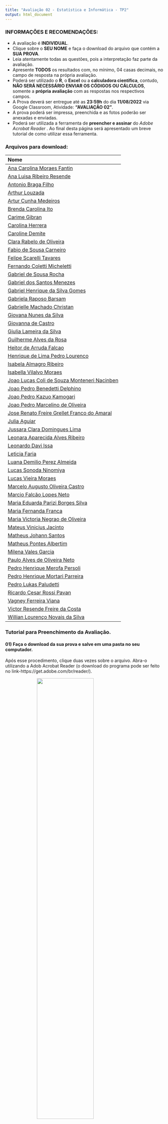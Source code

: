 ```yaml
---
title: "Avaliação 02 - Estatística e Informática - TP2"
output: html_document
---
```


### INFORMAÇÕES E RECOMENDAÇÕES:

  - A avaliação é **INDIVIDUAL**.
  - Clique sobre o **SEU NOME** e faça o download do arquivo que contém a **SUA PROVA**.
  - Leia atentamente todas as questões, pois a interpretação faz parte da avaliação.  
  - Apresente **TODOS** os resultados com, no mínimo, $04$ casas decimais, no campo de resposta na própria avaliação.
  - Poderá ser utilizado o **R**, o **Excel** ou a **calculadora científica**, contudo, **NÃO SERÁ NECESSÁRIO ENVIAR OS CÓDIGOS OU CÁLCULOS**, somente a **própria avaliação** com as respostas nos respectivos campos.
  - A Prova deverá ser entregue até as **23:59h** do dia **11/08/2022** via Google Classroom, Atividade: **"AVALIAÇÃO 02"**.  
  - A prova poderá ser impressa, preenchida e as fotos poderão ser anexadas e enviadas.
  - Poderá ser utilizada a ferramenta de **preencher e assinar** do *Adobe Acrobat Reader* . Ao final desta página será apresentado um breve tutorial de como utilizar essa ferramenta.

### Arquivos para download:

| Nome | 
|:---|
|[Ana Carolina Moraes Fantin](https://github.com/arpanosso/estatinfo/raw/master/docs/p12/p2/tp2/01.pdf)  |
|[Ana Luisa Ribeiro Resende](https://github.com/arpanosso/estatinfo/raw/master/docs/p12/p2/tp2/02.pdf)  |
|[Antonio Braga Filho](https://github.com/arpanosso/estatinfo/raw/master/docs/p12/p2/tp2/03.pdf)  |
|[Arthur Louzada](https://github.com/arpanosso/estatinfo/raw/master/docs/p12/p2/tp2/04.pdf)  |
|[Artur Cunha Medeiros](https://github.com/arpanosso/estatinfo/raw/master/docs/p12/p2/tp2/05.pdf)  |
|[Brenda Carolina Ito](https://github.com/arpanosso/estatinfo/raw/master/docs/p12/p2/tp2/06.pdf)  |
|[Carime Gibran](https://github.com/arpanosso/estatinfo/raw/master/docs/p12/p2/tp2/07.pdf)  |
|[Carolina Herrera](https://github.com/arpanosso/estatinfo/raw/master/docs/p12/p2/tp2/08.pdf)  |
|[Caroline Demite](https://github.com/arpanosso/estatinfo/raw/master/docs/p12/p2/tp2/09.pdf)  |
|[Clara Rabelo de Oliveira](https://github.com/arpanosso/estatinfo/raw/master/docs/p12/p2/tp2/10.pdf)  |
|[Fabio de Sousa Carneiro](https://github.com/arpanosso/estatinfo/raw/master/docs/p12/p2/tp2/11.pdf)  |
|[Felipe Scarelli Tavares](https://github.com/arpanosso/estatinfo/raw/master/docs/p12/p2/tp2/12.pdf)  |
|[Fernando Coletti Micheletti](https://github.com/arpanosso/estatinfo/raw/master/docs/p12/p2/tp2/13.pdf)  |
|[Gabriel de Sousa Rocha](https://github.com/arpanosso/estatinfo/raw/master/docs/p12/p2/tp2/14.pdf)  |
|[Gabriel dos Santos Menezes](https://github.com/arpanosso/estatinfo/raw/master/docs/p12/p2/tp2/15.pdf)  |
|[Gabriel Henrique da Silva Gomes](https://github.com/arpanosso/estatinfo/raw/master/docs/p12/p2/tp2/16.pdf)  |
|[Gabriela Raposo Barsam](https://github.com/arpanosso/estatinfo/raw/master/docs/p12/p2/tp2/17.pdf)  |
|[Gabrielle Machado Christan](https://github.com/arpanosso/estatinfo/raw/master/docs/p12/p2/tp2/18.pdf)  |
|[Giovana Nunes da Silva](https://github.com/arpanosso/estatinfo/raw/master/docs/p12/p2/tp2/19.pdf)  |
|[Giovanna de Castro](https://github.com/arpanosso/estatinfo/raw/master/docs/p12/p2/tp2/20.pdf)  |
|[Giulia Lameira da Silva](https://github.com/arpanosso/estatinfo/raw/master/docs/p12/p2/tp2/21.pdf)  |
|[Guilherme Alves da Rosa](https://github.com/arpanosso/estatinfo/raw/master/docs/p12/p2/tp2/22.pdf)  |
|[Heitor de Arruda Falcao](https://github.com/arpanosso/estatinfo/raw/master/docs/p12/p2/tp2/23.pdf)  |
|[Henrique de Lima Pedro Lourenco](https://github.com/arpanosso/estatinfo/raw/master/docs/p12/p2/tp2/24.pdf)  |
|[Isabela Almagro Ribeiro](https://github.com/arpanosso/estatinfo/raw/master/docs/p12/p2/tp2/25.pdf)  |
|[Isabella Vilalvo Moraes](https://github.com/arpanosso/estatinfo/raw/master/docs/p12/p2/tp2/26.pdf)  |
|[Joao Lucas Coli de Souza Monteneri Nacinben](https://github.com/arpanosso/estatinfo/raw/master/docs/p12/p2/tp2/27.pdf)  |
|[Joao Pedro Benedetti Delphino](https://github.com/arpanosso/estatinfo/raw/master/docs/p12/p2/tp2/28.pdf)  |
|[Joao Pedro Kazuo Kamogari](https://github.com/arpanosso/estatinfo/raw/master/docs/p12/p2/tp2/29.pdf)  |
|[Joao Pedro Marcelino de Oliveira](https://github.com/arpanosso/estatinfo/raw/master/docs/p12/p2/tp2/30.pdf)  |
|[Jose Renato Freire Grellet Franco do Amaral](https://github.com/arpanosso/estatinfo/raw/master/docs/p12/p2/tp2/31.pdf)  |
|[Julia Aguiar](https://github.com/arpanosso/estatinfo/raw/master/docs/p12/p2/tp2/32.pdf)  |
|[Jussara Clara Domingues Lima](https://github.com/arpanosso/estatinfo/raw/master/docs/p12/p2/tp2/33.pdf)  |
|[Leonara Aparecida Alves Ribeiro](https://github.com/arpanosso/estatinfo/raw/master/docs/p12/p2/tp2/34.pdf)  |
|[Leonardo Davi Issa](https://github.com/arpanosso/estatinfo/raw/master/docs/p12/p2/tp2/35.pdf)  |
|[Leticia Faria](https://github.com/arpanosso/estatinfo/raw/master/docs/p12/p2/tp2/36.pdf)  |
|[Luana Demilio Perez Almeida](https://github.com/arpanosso/estatinfo/raw/master/docs/p12/p2/tp2/37.pdf)  |
|[Lucas Sonoda Ninomiya](https://github.com/arpanosso/estatinfo/raw/master/docs/p12/p2/tp2/38.pdf)  |
|[Lucas Vieira Moraes](https://github.com/arpanosso/estatinfo/raw/master/docs/p12/p2/tp2/39.pdf)  |
|[Marcelo Augusto Oliveira Castro](https://github.com/arpanosso/estatinfo/raw/master/docs/p12/p2/tp2/40.pdf)  |
|[Marcio Falcão Lopes Neto](https://github.com/arpanosso/estatinfo/raw/master/docs/p12/p2/tp2/41.pdf)  |
|[Maria Eduarda Parizi Borges Silva](https://github.com/arpanosso/estatinfo/raw/master/docs/p12/p2/tp2/42.pdf)  |
|[Maria Fernanda Franca](https://github.com/arpanosso/estatinfo/raw/master/docs/p12/p2/tp2/43.pdf)  |
|[Maria Victoria Negrao de Oliveira](https://github.com/arpanosso/estatinfo/raw/master/docs/p12/p2/tp2/44.pdf)  |
|[Mateus Vinicius Jacinto](https://github.com/arpanosso/estatinfo/raw/master/docs/p12/p2/tp2/45.pdf)  |
|[Matheus Johann Santos](https://github.com/arpanosso/estatinfo/raw/master/docs/p12/p2/tp2/46.pdf)  |
|[Matheus Pontes Albertim](https://github.com/arpanosso/estatinfo/raw/master/docs/p12/p2/tp2/47.pdf)  |
|[Milena Vales Garcia](https://github.com/arpanosso/estatinfo/raw/master/docs/p12/p2/tp2/48.pdf)  |
|[Paulo Alves de Oliveira Neto](https://github.com/arpanosso/estatinfo/raw/master/docs/p12/p2/tp2/49.pdf)  |
|[Pedro Henrique Merofa Persoli](https://github.com/arpanosso/estatinfo/raw/master/docs/p12/p2/tp2/50.pdf)  |
|[Pedro Henrique Mortari Parreira](https://github.com/arpanosso/estatinfo/raw/master/docs/p12/p2/tp2/51.pdf)  |
|[Pedro Lukas Paludetti](https://github.com/arpanosso/estatinfo/raw/master/docs/p12/p2/tp2/52.pdf)  |
|[Ricardo Cesar Rossi Pavan](https://github.com/arpanosso/estatinfo/raw/master/docs/p12/p2/tp2/53.pdf)  |
|[Vagney Ferreira Viana](https://github.com/arpanosso/estatinfo/raw/master/docs/p12/p2/tp2/54.pdf)  |
|[Victor Resende Freire da Costa](https://github.com/arpanosso/estatinfo/raw/master/docs/p12/p2/tp2/55.pdf)  |
|[Willian Lourenço Novais da Silva](https://github.com/arpanosso/estatinfo/raw/master/docs/p12/p2/tp2/56.pdf)  |

### Tutorial para Preenchimento da Avaliação.

#### 01) Faça o download da sua prova e salve em uma pasta no seu computador. 
Após esse procedimento, clique duas vezes sobre o arquivo. Abra-o utilizando a Adob Acrobat Reader (o download do programa pode ser feito no link-https://get.adobe.com/br/reader/).

<img src="https://arpanosso.github.io/estatinfo/docs/p12/img/pdf_ed01.png" style=" display: block; margin-left: auto; margin-right: auto;width: 60%"></img>

---

#### 2) O arquivo da sua prova será aberto no programa, como apresentado abaixo:

<img src="https://arpanosso.github.io/estatinfo/docs/p12/img/pdf_ed02.png" style=" display: block; margin-left: auto; margin-right: auto;width: 60%"></img>

---

#### 3) Ative a ferramenta **Preencher e assinar** do Adobe.  

Para isso clique no menu **Assinar** e em seguida clique na opção **Preencher e assinar**: 

<img src="https://arpanosso.github.io/estatinfo/docs/p12/img/pdf_ed03.png" style=" display: block; margin-left: auto; margin-right: auto;width: 60%"></img>

---

#### 4) Observe que será apresentada a barra *Preencher e assinar* com várias fermentas.

<img src="https://arpanosso.github.io/estatinfo/docs/p12/img/pdf_ed04.png" style=" display: block; margin-left: auto; margin-right: auto;width: 110%"></img>

Clique na ferramenta **Adicionar Texto**, como apresentado na figura abaixo:

<img src="https://arpanosso.github.io/estatinfo/docs/p12/img/pdf_ed05.png" style=" display: block; margin-left: auto; margin-right: auto;width: 110%"></img>

---

#### 5) Preencha os campos com as suas respostas:

Em seguida, posicione o cursos sobre o campo que deseja preencher e digite a resposta.

<img src="https://arpanosso.github.io/estatinfo/docs/p12/img/pdf_ed07.png" style=" display: block; margin-left: auto; margin-right: auto;width: 80%"></img>

Repita esse procedimento para todos os campos da prova.

<img src="https://arpanosso.github.io/estatinfo/docs/p12/img/pdf_ed08.png" style=" display: block; margin-left: auto; margin-right: auto;width: 80%"></img>


---

#### 6) Salve a prova preenchida:

Para realizar essa etapa, clique no menu  **Arquivo**:

<img src="https://arpanosso.github.io/estatinfo/docs/p12/img/pdf_ed09.png" style=" display: block; margin-left: auto; margin-right: auto;width: 80%"></img>

Em seguida selecione **Salvar como...**

<img src="https://arpanosso.github.io/estatinfo/docs/p12/img/pdf_ed10.png" style=" display: block; margin-left: auto; margin-right: auto;width: 40%"></img>


---

Escolha a pasta onde o arquivo com a prova preenchida será salvo: 

<img src="https://arpanosso.github.io/estatinfo/docs/p12/img/pdf_ed11.png" style=" display: block; margin-left: auto; margin-right: auto;width: 60%"></img>


---


No exemplo, selecionamos a mesma pasta de origem da prova, e clique em **Salvar**: 

<img src="https://arpanosso.github.io/estatinfo/docs/p12/img/pdf_ed12.png" style=" display: block; margin-left: auto; margin-right: auto;width: 60%"></img>

---

Se necessário substitua o arquivo ou simplesmente salve a prova preenchida com outro nome.

<img src="https://arpanosso.github.io/estatinfo/docs/p12/img/pdf_ed13.png" style=" display: block; margin-left: auto; margin-right: auto;width: 60%"></img>

Pronto, agora você pode enviar a sua prova no **Google Classroom**.
